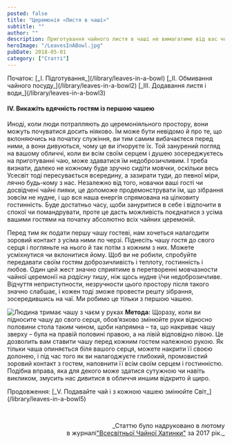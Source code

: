 ```yaml
---
posted: false
title: "Церемонія «Листя в чаші»"
subtitle: ""
author: ""
description: Приготування чайного листя в чаші не вимагатиме від вас чогось особливого. Чай здебільшого за своєю формою буває трьох типів...
heroImage: "/LeavesInABowl.jpg"
pubDate: 2018-05-01
category: ["Статті"]
---
```



<section class="next-page last-line">
  Початок:   
  [_І. Підготування_](/library/leaves-in-a-bowl)   
  [_ІІ. Обмивання чайного посуду_](/library/leaves-in-a-bowl2)   
  [_III. Додавання листя і води_](/library/leaves-in-a-bowl3)
</section>

#### IV. Викажіть вдячність гостям із першою чашею

Иноді, коли люди потрапляють до церемоніяльного простору, вони можуть почуватися досить ніяково. Їм може бути невідомо й про те, що вклоняючись на початку служіння, ви тим самим вибачаєтеся перед ними, а вони дивуються, чому це ви іґноруєте їх. Той занурений погляд на вашому обличчі, коли ви всім своїм серцем і душею зосереджуєтесь на приготуванні чаю, може здаватися їм недоброзичливим. І треба визнати, далеко не кожному буде зручно сидіти мовчки, оскільки весь Усесвіт тоді пересувається всередину, а зазирати туди, до певної міри, лячно будь-кому з нас. Незалежно від того, новачки ваші гості чи досвідчені чайні пияки, це допоможе продемонструвати їм, що зібрання зовсім не нудне, і що вся наша енергія спрямована на цілковиту гостинність. Буде достатньо часу, щоби зануритися в себе і відпочити в спокої чи помандрувати, проте це дасть можливість поєднатися з усіма вашими гостями на початку абсолютно всіх чайних церемоній.

Перед тим як подати першу чашу гостеві, нам хочеться налагодити зоровий контакт з усіма ними по черзі. Піднесіть чашу гостя до свого серця і погляньте на нього й так потім з кожним з них. Можете усміхнутися чи вклонитися йому. Щоб ви не робили, спробуйте передавати своїм гостям доброзичливість і теплоту, гостинність і любов. Один цей жест значно сприятиме в перетворенні мовчазности чайної церемонії на _радісну тишу_, ніж щось нудне і/чи недоброзичливе. Відчуття неприступности, незручности цього простору після такого значно слабшає, і кожен тоді зможе провести решту зібрання, зосередившись на чаї. Ми робимо це тільки з першою чашею.

<Image class="float-left" src={Image1} alt="Людина тримає чашу з чаєм у руках" /> __Метода:__ Щоразу, коли ви підносите чашу до свого серця, обов’язково змінюйте руки відносно половини стола таким чином, щоби напрямна – та, що накриває чашу зверху – була на правій половині правою, а на лівій відповідно лівою. Це дозволить вам ставити чашу перед кожним гостем належною рукою. Як тільки чаша опиняється біля вашого серця, можете накрити її своєю долонею, і під час того як ви налагоджуєте глибокий, промовистий зоровий контакт з гостем, наповнити її всім своїм серцем і гостинністю. Подібна вправа, яка для декого може здатися сутужною чи навіть викликом, змусить нас дивитися в обличчя иншим відкрито й щиро.

<section class="next-page">
  Продовження: [_V. Подавайте чай і з кожною чашею змінюйте Світ_](/library/leaves-in-a-bowl5)
</section>

<p>&nbsp;</p>
<p align="right" style="font-size: 0.9rem;">_Статтю було надруковано в лютому<br />в журналі<a title="globalteahut.org" href="http://www.globalteahut.org/" target="_blank" rel="noopener">"Всесвітньої Чайної Хатинки"</a>&nbsp;за 2017 рік._</p>
